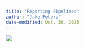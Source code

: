 ```yaml
---
title: "Reporting Pipelines"
author: "Jake Peters"
date-modified: Oct. 30, 2023
---
```


![](images/export-from-gcp-to-box.drawio.svg)
